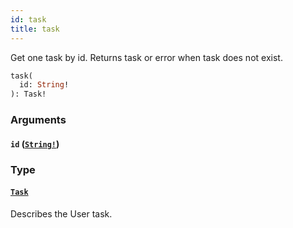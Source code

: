 ```yaml
---
id: task
title: task
---
```


Get one task by id. Returns task or error when task does not exist.

```graphql
task(
  id: String!
): Task!

```

### Arguments

#### `id` ([`String!`](/docs/apis-clients/tasklist-api/scalars/string))

### Type

#### [`Task`](/docs/apis-clients/tasklist-api/objects/task)

Describes the User task.
